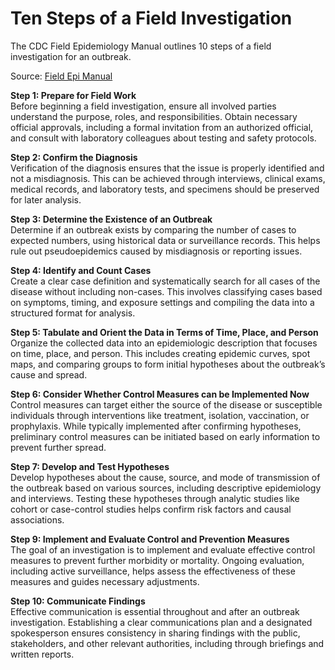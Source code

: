 # Ten Steps of a Field Investigation  

The CDC Field Epidemiology Manual outlines 10 steps of a field investigation for an outbreak.

Source: [Field Epi Manual](https://www.cdc.gov/field-epi-manual/php/chapters/field-investigation.html)

**Step 1: Prepare for Field Work**  
Before beginning a field investigation, ensure all involved parties understand the purpose, roles, and responsibilities. 
Obtain necessary official approvals, including a formal invitation from an authorized official, and consult with laboratory colleagues about testing and safety protocols.

**Step 2: Confirm the Diagnosis**  
Verification of the diagnosis ensures that the issue is properly identified and not a misdiagnosis. 
This can be achieved through interviews, clinical exams, medical records, and laboratory tests, and specimens should be preserved for later analysis.

**Step 3: Determine the Existence of an Outbreak**  
Determine if an outbreak exists by comparing the number of cases to expected numbers, using historical data or surveillance records. 
This helps rule out pseudoepidemics caused by misdiagnosis or reporting issues.

**Step 4: Identify and Count Cases**  
Create a clear case definition and systematically search for all cases of the disease without including non-cases. 
This involves classifying cases based on symptoms, timing, and exposure settings and compiling the data into a structured format for analysis.

**Step 5: Tabulate and Orient the Data in Terms of Time, Place, and Person**  
Organize the collected data into an epidemiologic description that focuses on time, place, and person. 
This includes creating epidemic curves, spot maps, and comparing groups to form initial hypotheses about the outbreak’s cause and spread. 

**Step 6: Consider Whether Control Measures can be Implemented Now**  
Control measures can target either the source of the disease or susceptible individuals through interventions like treatment, isolation, vaccination, or prophylaxis. 
While typically implemented after confirming hypotheses, preliminary control measures can be initiated based on early information to prevent further spread.

**Step 7: Develop and Test Hypotheses**  
Develop hypotheses about the cause, source, and mode of transmission of the outbreak based on various sources, including descriptive epidemiology and interviews. 
Testing these hypotheses through analytic studies like cohort or case-control studies helps confirm risk factors and causal associations.

**Step 9: Implement and Evaluate Control and Prevention Measures**  
The goal of an investigation is to implement and evaluate effective control measures to prevent further morbidity or mortality. 
Ongoing evaluation, including active surveillance, helps assess the effectiveness of these measures and guides necessary adjustments.

**Step 10: Communicate Findings**  
Effective communication is essential throughout and after an outbreak investigation. 
Establishing a clear communications plan and a designated spokesperson ensures consistency in sharing findings with the public, stakeholders, and other relevant authorities, including through briefings and written reports.